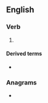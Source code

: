 ==English==

===Verb===
{{head|en|verb form}}

# {{en-past of|unstick}}

====Derived terms====
* {{l|en|come unstuck}}

===Anagrams===
* {{anagrams|en|untucks}}